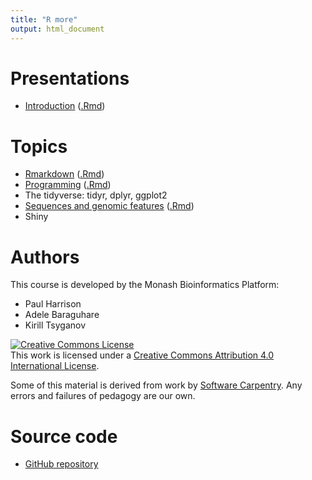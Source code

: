 ```yaml
---
title: "R more"
output: html_document
---
```


# Presentations

* [Introduction](slides/introduction.html) ([.Rmd](slides/introduction.Rmd))

# Topics

* [Rmarkdown](topics/Rmarkdown.html) ([.Rmd](topics/Rmarkdown.Rmd))
* [Programming](topics/programming.html) ([.Rmd](topics/programming.Rmd))
* The tidyverse: tidyr, dplyr, ggplot2
* [Sequences and genomic features](topics/sequences_and_features.html) ([.Rmd](topics/sequences_and_features.Rmd))
* Shiny

# Authors

This course is developed by the Monash Bioinformatics Platform:

* Paul Harrison
* Adele Baraguhare
* Kirill Tsyganov

<a rel="license" href="http://creativecommons.org/licenses/by/4.0/"><img alt="Creative Commons License" style="border-width:0" src="https://i.creativecommons.org/l/by/4.0/88x31.png" /></a><br />This work is licensed under a <a rel="license" href="http://creativecommons.org/licenses/by/4.0/">Creative Commons Attribution 4.0 International License</a>.

Some of this material is derived from work by [Software Carpentry](http://software-carpentry.org/). Any errors and failures of pedagogy are our own.

# Source code

* [GitHub repository](https://github.com/MonashBioinformaticsPlatform/r-more)




